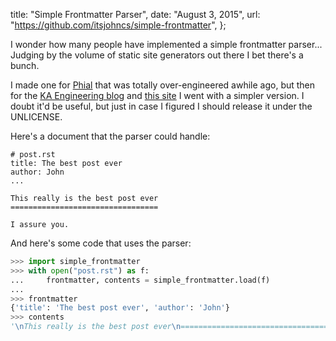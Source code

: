   title: "Simple Frontmatter Parser",
  date: "August 3, 2015",
  url: "https://github.com/itsjohncs/simple-frontmatter",
};

I wonder how many people have implemented a simple frontmatter parser... Judging by the volume of static site generators out there I bet there's a bunch.

I made one for [Phial](https://github.com/itsjohncs/phial) that was totally over-engineered awhile ago, but then for the [KA Engineering blog](http://engineering.khanacademy.org) and [this site](http://johncs.com) I went with a simpler version. I doubt it'd be useful, but just in case I figured I should release it under the UNLICENSE.

Here's a document that the parser could handle:

```
# post.rst
title: The best post ever
author: John
...

This really is the best post ever
=================================

I assure you.
```

And here's some code that uses the parser:

```python
>>> import simple_frontmatter
>>> with open("post.rst") as f:
...     frontmatter, contents = simple_frontmatter.load(f)
...
>>> frontmatter
{'title': 'The best post ever', 'author': 'John'}
>>> contents
'\nThis really is the best post ever\n=================================\n\nI assure you.\n'
```
